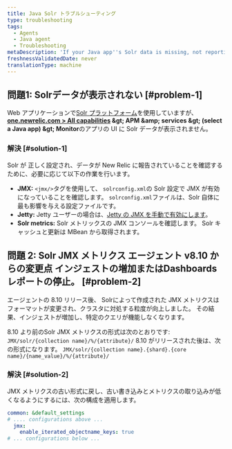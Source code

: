```yaml
---
title: Java Solr トラブルシューティング
type: troubleshooting
tags:
  - Agents
  - Java agent
  - Troubleshooting
metaDescription: 'If your Java app''s Solr data is missing, not reporting to New Relic, or too much data is being reported, follow these troubleshooting steps to ensure Solr is configured correctly.'
freshnessValidatedDate: never
translationType: machine
---
```


## 問題1: Solrデータが表示されない [#problem-1]

Web アプリケーションで[Solr プラットフォーム](http://lucene.apache.org/solr/)を使用していますが、 <DNT>**[one.newrelic.com &gt; All capabilities](https://one.newrelic.com/all-capabilities) &amp;gt; APM &amp;amp; services &amp;gt; (select a Java app) &amp;gt; Monitor**</DNT>のアプリの<InlinePopover type="apm" /> UI に Solr データが表示されません。

### 解決 [#solution-1]

Solr が [](/docs/agents/java-agent/getting-started/compatibility-requirements-java-agent#other)正しく設定され、データが New Relic に報告されていることを確認するために、必要に応じて以下の作業を行います。

* <DNT>**JMX:**</DNT> `<jmx/>`タグを使用して、 `solrconfig.xml`の Solr 設定で JMX が有効になっていることを確認します。 `solrconfig.xml`ファイルは、Solr 自体に最も影響を与える設定ファイルです。
* <DNT>**Jetty:**</DNT> Jetty ユーザーの場合は、[Jetty の JMX を手動で有効にします](https://wiki.eclipse.org/Jetty/Tutorial/JMX#Enabling_JMXConnectorServer_for_Remote_Access)。
* <DNT>**Solr metrics:**</DNT> Solr メトリックスの JMX コンソールを確認します。 Solr キャッシュと更新は MBean から取得されます。

## 問題 2: Solr JMX メトリクス エージェント v8.10 からの変更点 インジェストの増加またはDashboardsレポートの停止。 [#problem-2]

エージェントの 8.10 リリース後、 Solrによって作成された JMX メトリクスはフォーマットが変更され、クラスタに対処する粒度が向上しました。 その結果、インジェストが増加し、特定のクエリが機能しなくなります。

8.10 より前のSolr JMX メトリクスの形式は次のとおりです: `JMX/solr/{collection name}/%/{attribute}/` 8.10 がリリースされた後は、次の形式になります。 `JMX/solr/{collection name}.{shard}.{core name}/{name_value}/%/{attribute}/`

### 解決 [#solution-2]

JMX メトリクスの古い形式に戻し、古い書き込みとメトリクスの取り込みが低くなるようにするには、次の構成を適用します。

```yml
common: &default_settings
# .... configurations above ...
  jmx:
    enable_iterated_objectname_keys: true
# ... configurations below ...
```
